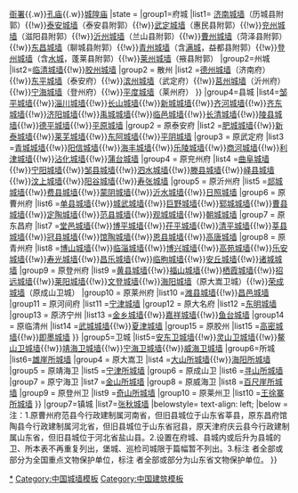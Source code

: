 {{Navbox
|name=山东省境内的古城墙
|title=[[山东省城墙列表|山东省境内的古城墙]]
|image=[[File:Qufu south gate.JPG|200px]]<br/><br/>[[File:PenglaiPavilion.jpg|200px]]<br/><br/>[[File:雄崖所奉恩门 2018-08-18.jpg|200px]]
|style = text-align:left;
|groupstyle = width:7em;text-align:center;
|above=山东古代城市史系列：城墙{{.w}}[[Template:山东省境内的古衙署|衙署]]{{.w}}[[Template:山东省境内的孔庙|孔庙]]{{.w}}[[Template:山东省境内的城隍庙|城隍庙]]
|state = {{{state<includeonly>|collapsed</includeonly>}}}
|group1=府城
|list1= [[济南城墙]]<sup>{{font|color=#2A52BE|省}}</sup>（历城县附郭）{{!w}}[[泰安城墙]]（泰安县附郭）{{!w}}[[武定城墙]]<sup>{{font|color=#2A52BE|省}}</sup>（惠民县附郭）{{!w}}[[兖州城墙]]（滋阳县附郭）{{!w}}[[沂州城墙]]（兰山县附郭）{{!w}}[[曹州城墙]]（菏泽县附郭）{{!w}}[[东昌城墙]]（聊城县附郭）{{!w}}[[青州城墙]]<sup>{{font|color=#2A52BE|省}}</sup>（含[[青州满城|满城]]，益都县附郭）{{!w}}[[登州城墙]]（含[[蓬莱水城|水城]]<sup>{{font|color=#FF7300|国}}</sup>，蓬莱县附郭）{{!w}}[[莱州城墙]]（掖县附郭）
|group2=州城
|list2={{Navbox subgroup
|groupstyle=font-weight:normal;
|group1 = 直隶州
|list1 =[[济州城墙|济宁城墙]]<sup>{{font|color=#2A52BE|省}}</sup>{{!w}}[[临清城墙]]{{!w}}[[胶州城墙]]
|group2 = 散州
|list2 =[[德州城墙]]<sup>{{font|color=#2A52BE|省}}</sup>（济南府）{{!w}}[[东平城墙]]（泰安府）{{!w}}[[滨州城墙]]<sup>{{font|color=#2A52BE|省}}</sup>（武定府）{{!w}}[[莒州城墙]]（沂州府）{{!w}}[[宁海城墙]]（登州府）{{!w}}[[平度城墙]]（莱州府）
}}
|group4=县城
|list4={{Navbox subgroup
|groupstyle=font-weight:normal;
|group1 = 原济南府
|list1 =[[章丘城墙]]{{!w}}[[邹平城墙]]{{!w}}[[淄川城墙]]{{!w}}[[长山城墙]]{{!w}}[[新城城墙 (山东)|新城城墙]]{{!w}}[[齐河城墙]]{{!w}}[[齐东城墙]]{{!w}}[[济阳城墙]]{{!w}}[[禹城城墙]]{{!w}}[[临邑城墙]]{{!w}}[[长清城墙]]{{!w}}[[陵县城墙]]{{!w}}[[德平城墙]]{{!w}}[[平原城墙]]
|group2 = 原泰安府
|list2 =[[肥城老城|肥城城墙]]{{!w}}[[新泰城墙]]{{!w}}[[莱芜城墙]]{{!w}}[[东阿城墙]]{{!w}}[[平阴城墙]]
|group3 = 原武定府
|list3 =[[青城城墙]]{{!w}}[[阳信城墙]]{{!w}}[[无棣城墙|海丰城墙]]{{!w}}[[乐陵城墙]]{{!w}}[[商河城墙]]{{!w}}[[利津城墙]]</sup>{{!w}}[[沾化城墙]]<sup>{{font|color=#2A52BE|省}}</sup>{{!w}}[[蒲台城墙]]
|group4 = 原兖州府
|list4 =[[曲阜城墙]]<sup>{{font|color=#2A52BE|省}}</sup>{{!w}}[[宁阳城墙]]{{!w}}[[邹县城墙]]{{!w}}[[泗水城墙]]{{!w}}[[滕县城墙]]{{!w}}[[峄县城墙]]{{!w}}[[汶上城墙]]{{!w}}[[阳谷城墙]]{{!w}}[[寿张城墙]]
|group5 = 原沂州府
|list5 =[[郯城城墙]]{{!w}}[[费县城墙]]{{!w}}[[蒙阴城墙]]{{!w}}[[沂水城墙]]{{!w}}[[日照城墙]]
|group6 = 原曹州府
|list6 =[[单县城墙]]{{!w}}[[城武城墙]]{{!w}}[[巨野城墙]]{{!w}}[[郓城城墙]]{{!w}}[[曹县城墙]]{{!w}}[[定陶城墙]]{{!w}}[[范县城墙]]{{!w}}[[观城城墙]]{{!w}}[[朝城城墙]]
|group7 = 原东昌府
|list7 =[[堂邑城墙]]{{!w}}[[博平城墙]]{{!w}}[[茌平城墙]]{{!w}}[[清平城墙]]{{!w}}[[莘县城墙]]{{!w}}[[冠县城墙]]{{!w}}[[馆陶城墙]]<sup>{{font|color=#2A52BE|省}}</sup>{{!w}}[[恩县城墙]]{{!w}}[[高唐城墙]]
|group8 = 原青州府
|list8 =[[博山城墙]]{{!w}}[[临淄城墙]]{{!w}}[[博兴城墙]]{{!w}}[[高苑城墙]]{{!w}}[[广饶城墙|乐安城墙]]{{!w}}[[寿光城墙]]{{!w}}[[昌乐城墙]]{{!w}}[[临朐城墙]]{{!w}}[[安丘城墙]]{{!w}}[[诸城城墙]]
|group9 = 原登州府
|list9 =[[黄县城墙]]{{!w}}[[福山城墙]]{{!w}}[[栖霞城墙]]{{!w}}[[招远城墙]]{{!w}}[[莱阳城墙]]{{!w}}[[文登城墙]]{{!w}}[[海阳城墙]]（原大嵩卫城）{{!w}}[[荣成城墙]]<sup>{{font|color=#2A52BE|省}}</sup>（原成山卫城）
|group10 = 原莱州府
|list10 =[[潍县城墙]]<sup>{{font|color=#2A52BE|省}}</sup>{{!w}}[[昌邑城墙]]
|group11 = 原河间府
|list11 =[[宁津城墙]]
|group12 = 原大名府
|list12 =[[东明城墙]]
|group13 = 原济宁州
|list13 =[[金乡城墙]]{{!w}}[[嘉祥城墙]]{{!w}}[[鱼台城墙]]
|group14 = 原临清州
|list14 =[[武城城墙]]{{!w}}[[夏津城墙]]
|group15 = 原胶州
|list15 =[[高密城墙]]{{!w}}[[即墨城墙]]
}}
|group5=卫城
|list5=[[安东卫城|安东卫城墙]]{{!w}}[[灵山卫城|灵山卫城墙]]{{!w}}[[鳌山卫城|鳌山卫城墙]]{{!w}}[[靖海卫城|靖海卫城墙]]{{!w}}[[宁海卫城|宁海卫城墙]]{{!w}}[[威海卫城|威海卫城墙]]
|group6=所城
|list6={{Navbox subgroup
|groupstyle=font-weight:normal;
|group1 = 原安东卫
|list1 = [[石臼所城|石臼所城墙]]
|group2 = 原灵山卫
|list2 =[[厦河所城|厦河所城墙]]
|group3 = 原鳌山卫
|list3 =[[浮山所城|浮山所城墙]]{{!w}}[[雄崖所故城遗址|雄崖所城墙]]<sup>{{font|color=#2A52BE|省}}</sup>
|group4 = 原大嵩卫
|list4 =[[大山所墙|大山所城墙]]{{!w}}[[海阳所城|海阳所城墙]]
|group5 = 原靖海卫
|list5 =[[宁津所城|宁津所城墙]]
|group6 = 原成山卫
|list6 =[[寻山所城|寻山所城墙]]
|group7 = 原宁海卫
|list7 =[[金山所城|金山所城墙]]
|group8 = 原威海卫
|list8 =[[百尺崖所城|百尺崖所城墙]]
|group9 = 原登州卫
|list9 =[[奇山所城|奇山所城墙]]<sup>{{font|color=#2A52BE|省}}</sup>
|group10 = 原莱州卫
|list10 =[[王徐寨所城|王徐寨所城墙]]
}}
|group7=镇城
|list7=[[张秋城墙]]
|belowstyle= text-align: left;
|below = 注：1.原曹州府范县今行政建制属河南省，但旧县城位于山东省莘县，原东昌府馆陶县今行政建制属河北省，但旧县城位于山东省冠县，原天津府庆云县今行政建制属山东省，但旧县城位于河北省盐山县。2.设置在府城、县城内或后升为县城的卫、所本表不再重复列出，堡城、巡检司城限于篇幅暂不列出。3.标注 <sup>{{font|color=#FF7300|国}}</sup> 者全部或部分为全国重点文物保护单位，标注 <sup>{{font|color=#2A52BE|省}}</sup> 者全部或部分为山东省文物保护单位。
}}
<noinclude>
[[Category:山东城墙|*]]
[[Category:中国城墙模板]]
[[Category:中国建筑模板]]
</noinclude>